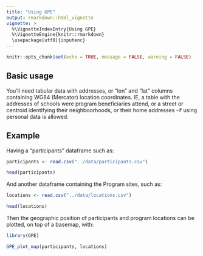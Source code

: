 ```yaml
---
title: "Using GPE"
output: rmarkdown::html_vignette
vignette: >
  %\VignetteIndexEntry{Using GPE}
  %\VignetteEngine{knitr::rmarkdown}
  \usepackage[utf8]{inputenc}
---
```


```r
knitr::opts_chunk$set(echo = TRUE, message = FALSE, warning = FALSE)
```

## Basic usage

You'll need tabular data with addresses, or "lon" and "lat" columns containing WG84 (Mercator) location coordinates. IE, a table with the addresses of schools were program beneficiaries attend, or a street or centroid identifying their neighboorhoods, or their home addresses -if using personal data is allowed.

## Example

Having a "participants" dataframe such as:

```r
participants <- read.csv("../data/participants.csv")

head(participants)
```

And another dataframe containing the Program sites, such as:

```r
locations <- read.csv("../data/locations.csv")

head(locations)
```

Then the geographic position of participants and program locations can be plotted, on top of a basemap, with:

```r
library(GPE)

GPE_plot_map(participants, locations)
```

